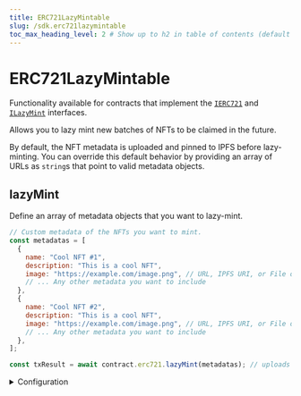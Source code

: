```yaml
---
title: ERC721LazyMintable
slug: /sdk.erc721lazymintable
toc_max_heading_level: 2 # Show up to h2 in table of contents (default is up to h3)
---
```


# ERC721LazyMintable

Functionality available for contracts that implement the
[`IERC721`](/contracts/IERC721) and
[`ILazyMint`](/contracts/ILazyMint)
interfaces.

Allows you to lazy mint new batches of NFTs to be claimed in the future.

By default, the NFT metadata is uploaded and pinned to IPFS before lazy-minting. You can override this default behavior by providing an array of URLs as `string`s
that point to valid metadata objects.

## lazyMint

Define an array of metadata objects that you want to lazy-mint.

```javascript
// Custom metadata of the NFTs you want to mint.
const metadatas = [
  {
    name: "Cool NFT #1",
    description: "This is a cool NFT",
    image: "https://example.com/image.png", // URL, IPFS URI, or File object
    // ... Any other metadata you want to include
  },
  {
    name: "Cool NFT #2",
    description: "This is a cool NFT",
    image: "https://example.com/image.png", // URL, IPFS URI, or File object
    // ... Any other metadata you want to include
  },
];

const txResult = await contract.erc721.lazyMint(metadatas); // uploads and creates the NFTs on chain
```

<details>
    <summary>Configuration</summary>
    <div>

An array of metadata objects for the NFTs you want to mint.

Must be an `array` of `object`s that conform to the [metadata standards](https://docs.opensea.io/docs/metadata-standards#metadata-structure).
Alternatively, you can provide an array of `string`s that point to valid metadata objects,
to override the default behavior of uploading and pinning the metadata to IPFS (shown below).

```javascript
// highlight-start
const metadatas = [
  "https://example.com/metadata1.json",
  "ipfs://my-ipfs-hash",
  "https://some-other-url.com/metadata2.json",
];
// highlight-end

const txResult = await contract.erc721.lazyMint(metadatas);
```

</div>
</details>
